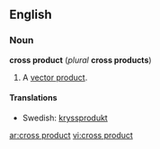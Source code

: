 ==English==

===Noun===
'''cross product''' (''plural'' '''cross products''')

#{{vector}} A [[vector product]].

====Translations====
*Swedish: [[kryssprodukt]] {{c}}

[[ar:cross product]]
[[vi:cross product]]